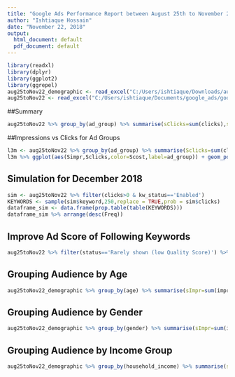 ```yaml
---
title: "Google Ads Performance Report between August 25th to November 22nd, 2018"
author: "Ishtiaque Hossain"
date: "November 22, 2018"
output:
  html_document: default
  pdf_document: default
---
```



```r
library(readxl)
library(dplyr)
library(ggplot2)
library(ggrepel)
aug25toNov22_demographic <- read_excel("C:/Users/ishtiaque/Downloads/aug25toNov22_demographic.xlsx")
aug25toNov22 <- read_excel("C:/Users/ishtiaque/Documents/google_ads/google-knit-rr01/aug25toNov22.xlsx")
```

##Summary

```r
aug25toNov22 %>% group_by(ad_group) %>% summarise(sClicks=sum(clicks),sImpr=sum(impr),sCTR=sClicks/sImpr,sCost=sum(cost),sConv=sum(conversions)) %>% arrange(desc(sCost,sClicks))
```

##Impressions vs Clicks for Ad Groups

```r
l3m <- aug25toNov22 %>% group_by(ad_group) %>% summarise(Sclicks=sum(clicks),Simpr=sum(impr),Sctr=Sclicks/Simpr,Scost=sum(cost))
l3m %>% ggplot(aes(Simpr,Sclicks,color=Scost,label=ad_group)) + geom_point()+geom_label_repel()
```

## Simulation for December 2018 

```r
sim <- aug25toNov22 %>% filter(clicks>0 & kw_status=='Enabled')
KEYWORDS <- sample(sim$keyword,250,replace = TRUE,prob = sim$clicks)
dataframe_sim <- data.frame(prop.table(table(KEYWORDS)))
dataframe_sim %>% arrange(desc(Freq))
```

## Improve Ad Score of Following Keywords

```r
aug25toNov22 %>% filter(status=='Rarely shown (low Quality Score)') %>% select(keyword,status,impr,clicks) %>% arrange(desc(impr))
```

## Grouping Audience by Age

```r
aug25toNov22_demographic %>% group_by(age) %>% summarise(sImpr=sum(impr),sClicks=sum(clicks),sConv=sum(conversions),sCost=sum(cost)) %>% arrange(desc(sClicks))
```
## Grouping Audience by Gender

```r
aug25toNov22_demographic %>% group_by(gender) %>% summarise(sImpr=sum(impr),sClicks=sum(clicks),sConv=sum(conversions),sCost=sum(cost)) %>% arrange(desc(sClicks))
```

## Grouping Audience by Income Group

```r
aug25toNov22_demographic %>% group_by(household_income) %>% summarise(sImpr=sum(impr),sClicks=sum(clicks),sConv=sum(conversions),sCost=sum(cost)) %>%arrange(desc(sClicks))
```





